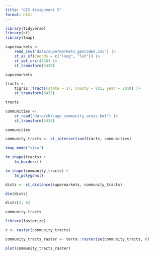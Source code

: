 ```yaml
---
title: "GIS Assignment 5"
format: html
---
```


```r
library(tidyverse)
library(sf)
library(tmap)
```

```r
supermarkets <- 
    read_csv("data/supermarkets_geocoded.csv") |> 
    st_as_sf(coords = c("long", "lat")) |> 
    st_set_crs(4326) |> 
    st_transform(3435)

supermarkets
```

```r
tracts <- 
    tigris::tracts(state = 17, county = 031, year = 2010) |> 
    st_transform(3435)

tracts
```
```r
communities <-
    st_read("data/chicago_community_areas.kml") |> 
    st_transform(3435)

communities
```

```r
community_tracts <- st_intersection(tracts, communities)
```

```r
tmap_mode("view")

tm_shape(tracts) +
    tm_borders()
```

```r
tm_shape(community_tracts) +
    tm_polygons()
```

```r
dists <- st_distance(supermarkets, community_tracts)

dim(dists)

dists[2, 6]
```

```r
community_tracts

library(fasterize)

r <- raster(community_tracts)

community_tracts_raster <- terra::rasterize(community_tracts, r)

plot(community_tracts_raster)
```

